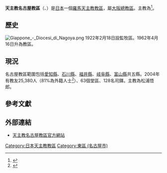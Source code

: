 {{Infobox Roman Catholic diocese
|Roman Catholic Diocese of = 天主教名古屋教区
|Latin name of diocese = Dioecesis Nagoyaensis
|image =Nagoya Cathedral - Catholic Nunoike Church by ~MVI~.jpg
|caption = 
|location = [[日本|日本]]
|territory = [[愛知縣|愛知縣]]、[[石川縣|石川縣]]、[[福井縣|福井縣]]、[[岐阜縣|岐阜縣]]、[[富山縣|富山縣]]
|population = 5,407
|rite = 拉丁禮
|主保 = 
|province = [[天主教大阪總教區|大阪]]
|established = 1962年
|cathedral = [[布池教會|布池教會]]
|副主教座堂 =
|leadership = 主教
|website = http://www.nagoya.catholic.or.jp/
|教宗 = 
|總主教 = 
|ordinary = 松浦悟郎
|助理主教 = 
}}
'''天主教名古屋教區'''（{{lang-la|Dioecesis Nagoyaensis}}、{{lang-ja|カトリック名古屋教区}}）是[[日本|日本]]一個[[羅馬天主教|羅馬天主教]][[教區|教區]]，屬[[天主教大阪總教區|大阪總教區]]。主教為{{Tsl|ja|松浦悟郎}}<ref>{{Cite web |title=司教 |url=http://nagoya.catholic.jp/our-diocese/bishop/ |access-date=2021-12-30 |author=カトリック名古屋教区 |language=ja |archive-date=2021-12-30 |archive-url=https://web.archive.org/web/20211230153144/http://nagoya.catholic.jp/our-diocese/bishop/ }}</ref>。

==歷史==
[[File:Giappone_-_Diocesi_di_Nagoya.png|thumb]]
1922年2月18日設監牧區。1962年4月16日升為教區。

==現況==
名古屋教區範圍包括[[愛知縣|愛知縣]]、[[石川縣|石川縣]]、[[福井縣|福井縣]]、[[岐阜縣|岐阜縣]]、[[富山縣|富山縣]]共五縣。2004年有教友25,380人（81%為外籍人士<ref>{{cite news|publisher=[[天主教亞洲通訊社|天主教亞洲通訊社]]
|date=2005年3月11日
|title=日本  天主教徒達一百萬人創新高
|url=
}}</ref>）、63個堂區、128名司鐸。主教為松浦悟郎。

== 參考文獻 ==
<div class="references-small">
<references />
</div>

== 外部連結 ==
* [http://www.nagoya.catholic.or.jp/ 天主教名古屋教區官方網站]{{Wayback|url=http://www.nagoya.catholic.or.jp/ |date=20071008030932 }} {{ja}}

{{日本天主教教省}}
[[Category:日本天主教教區|Category:日本天主教教區]]
[[Category:東區_(名古屋市)|Category:東區 (名古屋市)]]